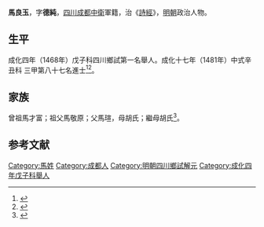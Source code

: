 {{明清人物信息框
| 姓名 = 馬良玉
| 原名 =
| 圖片名稱= 
| 圖片大小 =
| 圖片說明 = 
| 最高職務 =
| 國家 = 大明 
| 爵位 =
| 籍貫 = [[四川|四川]][[成都中衛|成都中衛]]
| 族裔 = 
| 字號 = 
| 諡號 =
| 出生日期 = 十月十七日
| 出生地點 =
| 逝世日期 = 卒年不詳 
| 逝世地點 =
| 墓葬 =
| 配偶 = 鄭氏、徐氏
| 親屬 = 
| 出身 =
* 成化十七年辛丑科同進士出身
| 經歷 =
| 著作 =  
}}
'''馬良玉'''{{BD|1441年||？年||}}，字'''德純'''，[[四川|四川]][[成都中衛|成都中衛]]軍籍，治《[[詩經|詩經]]》，[[明朝|明朝]]政治人物。

== 生平 ==
成化四年（1468年）戊子科四川鄉試第一名舉人。成化十七年（1481年）中式辛丑科<!---會試第一百五十八名--->三甲第八十七名進士<ref>{{Cite book|title=《[[皇明贡举考|皇明贡举考]]》卷五|last=（明）[[张朝瑞|张朝瑞]]|first=|publisher=《续修四库全书》史部第828册|year=|isbn=|location=|pages=}}</ref><ref>{{Cite book|title=贡举志五种 上|last=鲁小俊，江俊伟著|first=|publisher=武汉：武汉大学出版社|year=2009|isbn=978-7-307-07043-1|location=|pages=254-256}}</ref>。

== 家族 ==
曾祖馬才富；祖父馬敬原；父馬瑄，母胡氏；繼母胡氏<ref>{{Cite book|title=天一阁藏明代科举录选刊 登科录 点校本|last=龚延明主编|first=|publisher=宁波出版社|year=2016|isbn=978-7-5526-2320-8|location=宁波|pages=|quote=《天一閣藏明代科舉錄選刊.登科錄》之《成化十七年進士登科錄》}}</ref>。

==参考文献==
{{reflist}}

{{成化十七年辛丑科殿試金榜}}

{{Authority control}}

{{DEFAULTSORT:}}
[[Category:馬姓|Category:馬姓]]
[[Category:成都人|Category:成都人]]
[[Category:明朝四川鄉試解元|Category:明朝四川鄉試解元]]
[[Category:成化四年戊子科舉人|Category:成化四年戊子科舉人]]